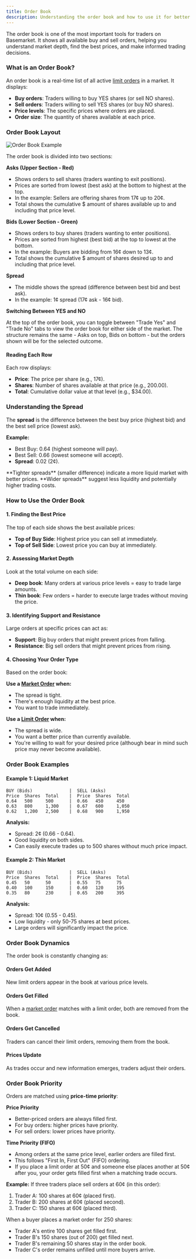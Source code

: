 ```yaml
---
title: Order Book
description: Understanding the order book and how to use it for better trading
---
```


The order book is one of the most important tools for traders on Basemarket. It shows all available buy and sell orders, helping you understand market depth, find the best prices, and make informed trading decisions.

### What is an Order Book?

An order book is a real-time list of all active [limit orders](/users/limit-orders) in a market. It displays:

- **Buy orders**: Traders willing to buy YES shares (or sell NO shares).
- **Sell orders**: Traders willing to sell YES shares (or buy NO shares).
- **Price levels**: The specific prices where orders are placed.
- **Order size**: The quantity of shares available at each price.

### Order Book Layout

![Order Book Example](/images/orderbook.png)

The order book is divided into two sections:

**Asks (Upper Section - Red)**

- Shows orders to sell shares (traders wanting to exit positions).
- Prices are sorted from lowest (best ask) at the bottom to highest at the top.
- In the example: Sellers are offering shares from 17¢ up to 20¢.
- Total shows the cumulative \$ amount of shares available up to and including that price level.

**Bids (Lower Section - Green)**

- Shows orders to buy shares (traders wanting to enter positions).
- Prices are sorted from highest (best bid) at the top to lowest at the bottom.
- In the example: Buyers are bidding from 16¢ down to 13¢.
- Total shows the cumulative \$ amount of shares desired up to and including that price level.

**Spread**

- The middle shows the spread (difference between best bid and best ask).
- In the example: 1¢ spread (17¢ ask - 16¢ bid).

**Switching Between YES and NO**

At the top of the order book, you can toggle between "Trade Yes" and "Trade No" tabs to view the order book for either side of the market. The structure remains the same - Asks on top, Bids on bottom - but the orders shown will be for the selected outcome.

#### Reading Each Row

Each row displays:

- **Price**: The price per share (e.g., 17¢).
- **Shares**: Number of shares available at that price (e.g., 200.00).
- **Total**: Cumulative dollar value at that level (e.g., \$34.00).

### Understanding the Spread

The **spread** is the difference between the best buy price (highest bid) and the best sell price (lowest ask).

**Example:**

- Best Buy: 0.64 (highest someone will pay).
- Best Sell: 0.66 (lowest someone will accept).
- **Spread**: 0.02 (2¢).

<Info>
  **Tighter spreads** (smaller difference) indicate a more liquid market with
  better prices. **Wider spreads** suggest less liquidity and potentially higher
  trading costs.
</Info>

### How to Use the Order Book

#### 1. Finding the Best Price

The top of each side shows the best available prices:

- **Top of Buy Side**: Highest price you can sell at immediately.
- **Top of Sell Side**: Lowest price you can buy at immediately.

#### 2. Assessing Market Depth

Look at the total volume on each side:

- **Deep book**: Many orders at various price levels = easy to trade large amounts.
- **Thin book**: Few orders = harder to execute large trades without moving the price.

#### 3. Identifying Support and Resistance

Large orders at specific prices can act as:

- **Support**: Big buy orders that might prevent prices from falling.
- **Resistance**: Big sell orders that might prevent prices from rising.

#### 4. Choosing Your Order Type

Based on the order book:

**Use a [Market Order](/users/market-orders) when:**

- The spread is tight.
- There's enough liquidity at the best price.
- You want to trade immediately.

**Use a [Limit Order](/users/limit-orders) when:**

- The spread is wide.
- You want a better price than currently available.
- You're willing to wait for your desired price (although bear in mind such price may never become available).

### Order Book Examples

#### Example 1: Liquid Market

```
BUY (Bids)              |  SELL (Asks)
Price  Shares  Total    |  Price  Shares  Total
0.64   500     500      |  0.66   450     450
0.63   800     1,300    |  0.67   600     1,050
0.62   1,200   2,500    |  0.68   900     1,950
```

**Analysis:**

- Spread: 2¢ (0.66 - 0.64).
- Good liquidity on both sides.
- Can easily execute trades up to 500 shares without much price impact.

#### Example 2: Thin Market

```
BUY (Bids)              |  SELL (Asks)
Price  Shares  Total    |  Price  Shares  Total
0.45   50      50       |  0.55   75      75
0.40   100     150      |  0.60   120     195
0.35   80      230      |  0.65   200     395
```

**Analysis:**

- Spread: 10¢ (0.55 - 0.45).
- Low liquidity - only 50-75 shares at best prices.
- Large orders will significantly impact the price.

### Order Book Dynamics

The order book is constantly changing as:

#### Orders Get Added

New limit orders appear in the book at various price levels.

#### Orders Get Filled

When a [market order](/users/market-orders) matches with a limit order, both are removed from the book.

#### Orders Get Cancelled

Traders can cancel their limit orders, removing them from the book.

#### Prices Update

As trades occur and new information emerges, traders adjust their orders.

### Order Book Priority

Orders are matched using **price-time priority**:

**Price Priority**

- Better-priced orders are always filled first.
- For buy orders: higher prices have priority.
- For sell orders: lower prices have priority.

**Time Priority (FIFO)**

- Among orders at the same price level, earlier orders are filled first.
- This follows "First In, First Out" (FIFO) ordering.
- If you place a limit order at 50¢ and someone else places another at 50¢ after you, your order gets filled first when a matching trade occurs.

**Example:**
If three traders place sell orders at 60¢ (in this order):

1. Trader A: 100 shares at 60¢ (placed first).
2. Trader B: 200 shares at 60¢ (placed second).
3. Trader C: 150 shares at 60¢ (placed third).

When a buyer places a market order for 250 shares:

- Trader A's entire 100 shares get filled first.
- Trader B's 150 shares (out of 200) get filled next.
- Trader B's remaining 50 shares stay in the order book.
- Trader C's order remains unfilled until more buyers arrive.
